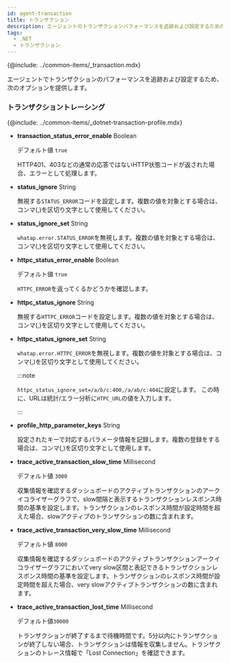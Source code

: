 ```yaml
---
id: agent-transaction
title: トランザクション
description: エージェントのトランザクションパフォーマンスを追跡および設定するためのオプションを提供します。
tags:
  - .NET
  - トランザクション
---
```


{@include: ../common-items/_transaction.mdx}

エージェントでトランザクションのパフォーマンスを追跡および設定するため、次のオプションを提供します。

### トランザクショントレーシング

{@include: ../common-items/_dotnet-transaction-profile.mdx} 

-   **transaction_status_error_enable** <span class='type'>Boolean</span>

    デフォルト値 `true`

    HTTP401、403などの通常の応答ではないHTTP状態コードが返された場合、エラーとして処理します。

-   **status_ignore** <span class='type'>String</span>

    無視する`STATUS_ERROR`コードを設定します。複数の値を対象とする場合は、コンマ(,)を区切り文字として使用してください。

-   **status_ignore_set** <span class='type'>String</span>

    `whatap.error.STATUS_ERROR`を無視します。複数の値を対象とする場合は、コンマ(,)を区切り文字として使用してください。

-   **httpc_status_error_enable** <span class='type'>Boolean</span>

    デフォルト値 `true`

    `HTTPC_ERROR`を返ってくるかどうかを確認します。

-   **httpc_status_ignore** <span class='type'>String</span>

    無視する`HTTPC_ERROR`コードを設定します。複数の値を対象とする場合は、コンマ(,)を区切り文字として使用してください。

-   **httpc_status_ignore_set** <span class='type'>String</span>

    `whatap.error.HTTPC_ERROR`を無視します。複数の値を対象とする場合は、コンマ(,)を区切り文字として使用してください。

    :::note

    `httpc_status_ignore_set=/a/b/c:400,/a/ab/c:404`に設定します。 この時に、URLは統計/エラー分析に`HTPC_URL`の値を入力します。

    :::

-   **profile_http_parameter_keys** <span class='type'>String</span>

    設定されたキーで対応するパラメータ情報を記録します。複数の登録をする場合は、コンマ(,)を区切り文字として使用します。

-   **trace_active_transaction_slow_time** <span class='type'>Millisecond</span>

    デフォルト値 `3000`

    収集情報を確認するダッシュボードのアクティブトランザクションのアークイコライザーグラフで、slow間隔と表示するトランザクションレスポンス時間の基準を設定します。トランザクションのレスポンス時間が設定時間を超えた場合、slowアクティブのトランザクションの数に含まれます。

-   **trace_active_transaction_very_slow_time** <span class='type'>Millisecond</span>

    デフォルト値 `8000`

    収集情報を確認するダッシュボードのアクティブトランザクションアークイコライザーグラフにおいてvery slow区間と表記できるトランザクションレスポンス時間の基準を設定します。トランザクションのレスポンス時間が設定時間を超えた場合、very slowアクティブトランザクションの数に含まれます。

-   **trace_active_transaction_lost_time** <span class='type'>Millisecond</span>

    デフォルト値`30000`

    トランザクションが終了するまで待機時間です。5分以内にトランザクションが終了しない場合、トランザクションは情報を収集しません。トランザクションのトレース情報で「Lost Connection」を確認できます。
